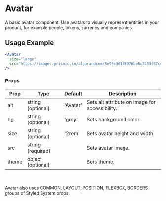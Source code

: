 # Avatar

A basic avatar component. Use avatars to visually represent entities in your product, for example people, tokens, currency and companies.


## Usage Example

```jsx live
<Avatar
  size="large"
  src="https://images.prismic.io/algorandcom/5e93c30105076be6c3439f67cc74064ac13765a1_founder-silvio.jpg"
/>
```

### Props


<Table>
  <thead>
  <tr>
    <th>Prop</th>
    <th>Type</th>
    <th>Default</th>
    <th>Description</th>
  </tr>
  </thead>
  <tbody>
  <tr><td>alt</td><td>string (optional)</td><td>'Avatar'</td><td>Sets alt attribute on image for accessibility.</td></tr>
  <tr><td>bg</td><td>string (optional)</td><td>'grey'</td><td>Sets background color.</td></tr>
  <tr><td>size</td><td>string (optional)</td><td>'2rem'</td><td>Sets avatar height and width.</td></tr>
  <tr><td>src</td><td>string (required)</td><td></td><td>Sets avatar image.</td></tr>
  <tr><td>theme</td><td>object (optional)</td><td></td><td>Sets theme.</td></tr>
    </tbody>
    </Table>


<br></br>Avatar also uses COMMON, LAYOUT, POSITION, FLEXBOX, BORDERS groups of Styled System props.